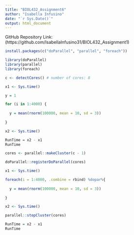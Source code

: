 ```yaml
---
title: "BIOL432_Assignment6"
author: "Isabella Infusino"
date: "`r Sys.Date()`"
output: html_document
---
```


GitHub Repository Link:
(https://github.com/IsabellaInfusino31/BIOL432_Assignment1)

```r

install.packages(c("doParallel", "parallel", "foreach"))

library(doParallel)
library(parallel)
library(foreach)

c <- detectCores() # number of cores: 8

```

```r

x1 <- Sys.time()

y = 1

for (i in 1:4000) {
  
  y = mean(rnorm(100000, mean = 10, sd = 3)) 
  
}

x2 <- Sys.time()

RunTime = x2 - x1
RunTime
```

```r

cores <- parallel::makeCluster(c - 1) 

doParallel::registerDoParallel(cores)

x1 <- Sys.time()

foreach(i = 1:4000, .combine = rbind) %dopar%{
  
  y = mean(rnorm(100000, mean = 10, sd = 3)) 
    
}

x2 <- Sys.time()

parallel::stopCluster(cores)

RunTime = x2 - x1
RunTime
```